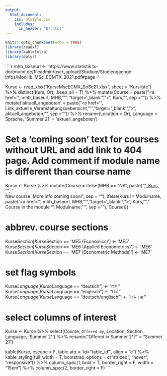 ```yaml
---
output:
  html_document:
    css: dtstyle.css
    includes: 
      in_header: "DT.html"
---
```


```r
knitr::opts_chunk$set(echo = TRUE)
library(readxl)
library(kableExtra)
library(dplyr)
```

````r
mhb_baseurl <- 'https://www.statistik.tu-dortmund.de/fileadmin/user_upload/Studium/Studiengaenge-Infos/ModHb_MSc_ECMTX_2021.pdf#page='

Kurse <- read_xlsx("KurseMscECMX_SoSe21.xlsx", sheet = "Kursliste") %>%
  distinct(Kurs, Ort, .keep_all = T) %>% 
  mutate(Course = paste("<a href='", mhb_baseurl, MHB, "'", "target='_blank'", ">", Kurs, "</a>", 
                        sep = "")) %>%
  mutate('aktuell_angeboten' = paste("<a href='", Link_aktuelle_Veranstaltungsuebersicht, "'", "target='_blank'", ">", aktuell_angeboten, "</a>", 
                        sep = "")) %>%
  rename(Location = Ort, 
         Language = Sprache,
         'Summer 21' = 'aktuell_angeboten')

# Set a 'coming soon' text for courses without URL and add link to 404 page. Add comment if module name is different than course name
Kurse <- Kurse %>% mutate(Course = ifelse(MHB == "NA",
                                      paste("<a href='../../404.html'>", Kurs, "</a>", "<br> New course. More info coming soon!", sep = ""), 
                                      ifelse(Kurs != Modulname,
                                        paste("<a href='", mhb_baseurl, MHB, "'", "target='_blank'", ">", Kurs, "</a>", "<br> Course in the module '", Modulname, "'", sep = ""),
                                        Course)))

# abbrev. course sections
Kurse$Section[Kurse$Section == 'ME5 (Economics)'] <- 'ME5'
Kurse$Section[Kurse$Section == 'ME6 (Applied Econometrics)'] <- 'ME6'
Kurse$Section[Kurse$Section == 'ME7 (Econometric Methods)'] <- 'ME7'

# set flag symbols
Kurse$Language[Kurse$Language == "deutsch"] <- "<img src='germany_flag.png' style='width:21px;height:12px;' alt='DE'>"
Kurse$Language[Kurse$Language == "englisch"] <- "<img src='UK_flag.png' style='width:21px;height:12px;' alt='UK'>"
Kurse$Language[Kurse$Language == "deutsch/englisch"] <- "<img src='germany_flag.png' style='width:21px;height:12px;' alt='DE'><img src='UK_flag.png' style='width:21px;height:12px;padding-left:2px' alt='UK'>"

# select columns of interest
Kurse <- Kurse %>% select(Course, `Offered by`, Location, Section, Language, 'Summer 21') %>%
  rename("Offered in Summer 21?" = "Summer 21")

kable(Kurse, 
      escape = F, 
      table.attr = 'id=\"table_id\"', 
      align = "c") %>%
  kable_styling(full_width = T,
                bootstrap_options = c("striped", "hover", "responsive")) %>%
  column_spec(1, bold = T, border_right = F, width = "15em") %>%
  column_spec(2, border_right = F)
```
